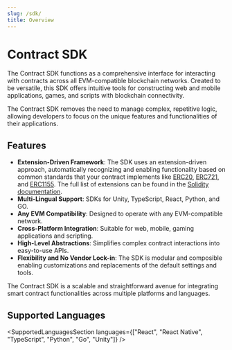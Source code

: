 ```yaml
---
slug: /sdk/
title: Overview
---
```



# Contract SDK

The Contract SDK functions as a comprehensive interface for interacting with contracts
across all EVM-compatible blockchain networks.
Created to be versatile, this SDK offers intuitive tools for constructing web and mobile applications,
games, and scripts with blockchain connectivity.

The Contract SDK removes the need to manage complex, repetitive logic,
allowing developers to focus on the unique features and functionalities of their applications.

## Features

- **Extension-Driven Framework**: The SDK uses an extension-driven approach, automatically recognizing and enabling functionality based on common standards that your contract implements like [ERC20](/solidity/extensions/erc20), [ERC721](/solidity/extensions/erc721), and [ERC1155](/solidity/extensions/erc1155). The full list of extensions can be found in the [Solidity documentation](/solidity/extensions).
- **Multi-Lingual Support**: SDKs for Unity, TypeScript, React, Python, and GO.
- **Any EVM Compatibility**: Designed to operate with any EVM-compatible network.
- **Cross-Platform Integration**: Suitable for web, mobile, gaming applications and scripting.
- **High-Level Abstractions**: Simplifies complex contract interactions into easy-to-use APIs.
- **Flexibility and No Vendor Lock-in**: The SDK is modular and composible enabling customizations and replacements of the default settings and tools.

The Contract SDK is a scalable and straightforward avenue for integrating smart contract functionalities across multiple platforms and languages.

## Supported Languages

<SupportedLanguagesSection
  languages={["React", "React Native", "TypeScript", "Python", "Go", "Unity"]}
/>
